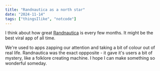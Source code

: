 ```yaml
---
title: "Randnautica as a north star"
date: "2024-11-14"
tags: ["thingsIlike", "notcode"]
---
```


I think about how great [Randnautica](https://www.reddit.com/r/Randonautica/) is every few months. It might be the best viral app of all time.

We're used to apps zapping our attention and taking a bit of colour out of real life. Randnautica was the exact oppposite - it gave it's users a bit of mystery, like a folklore creating machine. I hope I can make something so wonderful someday. 